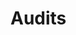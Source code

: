 
# Audits

<div className="grid lg:grid-cols-3 gap-3 mt-5">
  <Card
    contentIcon="/images/svg/github.svg"
    title="g0 group"
    text="January 2023"
    toTab="https://github.com/g0-group/Audits/blob/master/AzuroJan2023.pdf"
  />
  <Card
    contentIcon="/images/svg/github.svg"
    title="Pessimistic"
    text="February 2023"
    toTab="https://github.com/pessimistic-io/audits/blob/23497bec15edbe48215dff5a36cd7637bd59344c/Azuro%20V2%20Security%20Analysis%20by%20Pessimistic.pdf"
  />
  <Card
    contentIcon="/images/svg/github.svg"
    title="Solo"
    text="March 2023"
    toTab="https://github.com/pashov/audits/blob/master/solo/pdf/Azuro-second-security-review.pdf"
  />
</div>
